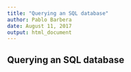 ```yaml
---
title: "Querying an SQL database"
author: Pablo Barbera
date: August 11, 2017
output: html_document
---
```


## Querying an SQL database
